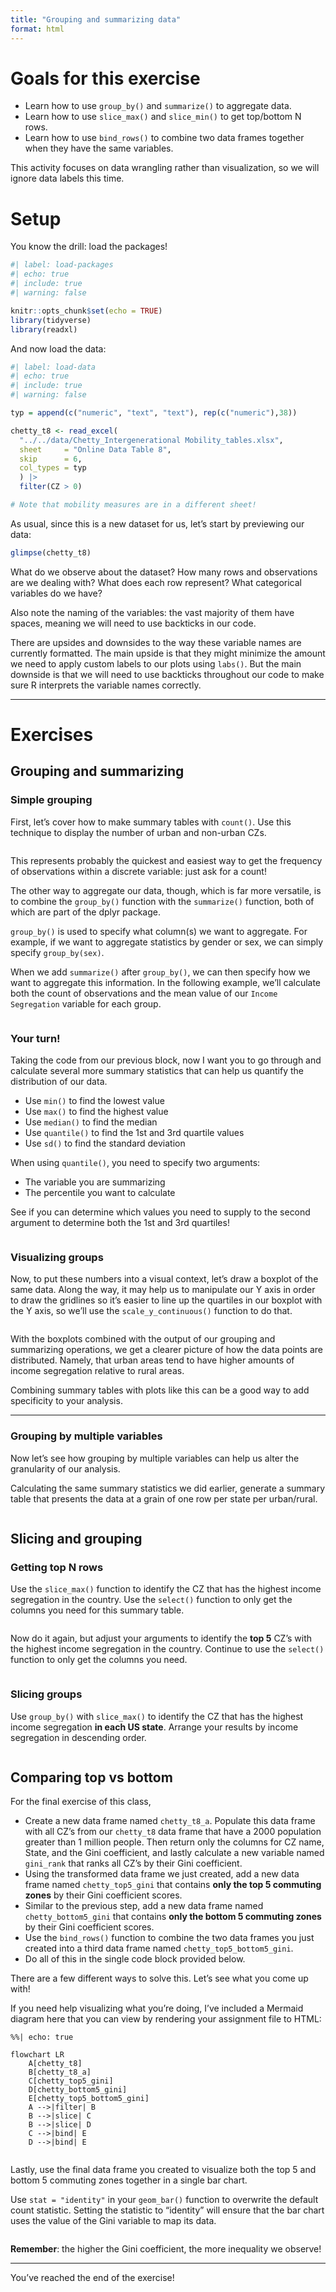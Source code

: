 ```yaml
---
title: "Grouping and summarizing data"
format: html
---
```


# Goals for this exercise

- Learn how to use `group_by()` and `summarize()` to aggregate data.
- Learn how to use `slice_max()` and `slice_min()` to get top/bottom N rows.
- Learn how to use `bind_rows()` to combine two data frames together when they have the same variables.

::: callout-note
This activity focuses on data wrangling rather than visualization, so we will ignore data labels this time.
:::

# Setup

You know the drill: load the packages!

```r
#| label: load-packages
#| echo: true
#| include: true
#| warning: false

knitr::opts_chunk$set(echo = TRUE)
library(tidyverse)
library(readxl)
```

And now load the data:

```r
#| label: load-data
#| echo: true
#| include: true
#| warning: false

typ = append(c("numeric", "text", "text"), rep(c("numeric"),38))

chetty_t8 <- read_excel(
  "../../data/Chetty_Intergenerational Mobility_tables.xlsx", 
  sheet     = "Online Data Table 8", 
  skip      = 6, 
  col_types = typ
  ) |>
  filter(CZ > 0)

# Note that mobility measures are in a different sheet!
```

As usual, since this is a new dataset for us, let's start by previewing our data:

```r
glimpse(chetty_t8)
```

What do we observe about the dataset? How many rows and observations are we dealing with? What does each row represent? What categorical variables do we have? 

Also note the naming of the variables: the vast majority of them have spaces, meaning we will need to use backticks in our code.

There are upsides and downsides to the way these variable names are currently formatted. The main upside is that they might minimize the amount we need to apply custom labels to our plots using `labs()`. But the main downside is that we will need to use backticks throughout our code to make sure R interprets the variable names correctly.

---

# Exercises

## Grouping and summarizing

### Simple grouping

First, let's cover how to make summary tables with `count()`. Use this technique to display the number of urban and non-urban CZs.

```r

```

This represents probably the quickest and easiest way to get the frequency of observations within a discrete variable: just ask for a count!

The other way to aggregate our data, though, which is far more versatile, is to combine the `group_by()` function with the `summarize()` function, both of which are part of the dplyr package.

`group_by()` is used to specify what column(s) we want to aggregate. For example, if we want to aggregate statistics by gender or sex, we can simply specify `group_by(sex)`.

When we add `summarize()` after `group_by()`, we can then specify how we want to aggregate this information. In the following example, we'll calculate both the count of observations and the mean value of our ``Income Segregation`` variable for each group.

```r

```

### Your turn!

Taking the code from our previous block, now I want you to go through and calculate several more summary statistics that can help us quantify the distribution of our data. 

- Use `min()` to find the lowest value
- Use `max()` to find the highest value
- Use `median()` to find the median
- Use `quantile()` to find the 1st and 3rd quartile values
- Use `sd()` to find the standard deviation

::: callout-tip
When using `quantile()`, you need to specify two arguments:

- The variable you are summarizing
- The percentile you want to calculate

See if you can determine which values you need to supply to the second argument to determine both the 1st and 3rd quartiles!
:::

```r

```

### Visualizing groups

Now, to put these numbers into a visual context, let's draw a boxplot of the same data. Along the way, it may help us to manipulate our Y axis in order to draw the gridlines so it's easier to line up the quartiles in our boxplot with the Y axis, so we'll use the `scale_y_continuous()` function to do that.

```r

```

With the boxplots combined with the output of our grouping and summarizing operations, we get a 
clearer picture of how the data points are distributed. Namely, that urban areas tend to have higher amounts of income segregation relative to rural areas. 

Combining summary tables with plots like this can be a good way to add specificity to your analysis. 

---

### Grouping by multiple variables

Now let's see how grouping by multiple variables can help us alter the granularity 
of our analysis.

Calculating the same summary statistics we did earlier, generate a summary table 
that presents the data at a grain of one row per state per urban/rural.

```r

```

## Slicing and grouping

### Getting top N rows

Use the `slice_max()` function to identify the CZ that has the highest income 
segregation in the country. Use the `select()` function to only get the columns 
you need for this summary table.

```r

```

Now do it again, but adjust your arguments to identify the **top 5** CZ's with 
the highest income segregation in the country. Continue to use the `select()` 
function to only get the columns you need.

```r

```

### Slicing groups

Use `group_by()` with `slice_max()` to identify the CZ that has the highest 
income segregation **in each US state**. Arrange your results by income segregation 
in descending order.

```r

```

## Comparing top vs bottom

For the final exercise of this class, 

- Create a new data frame named `chetty_t8_a`. Populate this data frame with all CZ's from our `chetty_t8` data frame that have a 2000 population greater than 1 million people. Then return only the columns for CZ name, State, and the Gini coefficient, and lastly calculate a new variable named `gini_rank` that ranks all CZ's by their Gini coefficient.
- Using the transformed data frame we just created, add a new data frame named `chetty_top5_gini` that contains **only the top 5 commuting zones** by their Gini coefficient scores.
- Similar to the previous step, add a new data frame named `chetty_bottom5_gini` that contains **only the bottom 5 commuting zones** by their Gini coefficient scores.
- Use the `bind_rows()` function to combine the two data frames you just created into a third data frame named `chetty_top5_bottom5_gini`.
- Do all of this in the single code block provided below.

::: callout-note
There are a few different ways to solve this. Let's see what you come up with!
:::

If you need help visualizing what you're doing, I've included a Mermaid diagram 
here that you can view by rendering your assignment file to HTML:

```mermaid
%%| echo: true

flowchart LR
    A[chetty_t8]
    B[chetty_t8_a]
    C[chetty_top5_gini]
    D[chetty_bottom5_gini]
    E[chetty_top5_bottom5_gini]
    A -->|filter| B
    B -->|slice| C
    B -->|slice| D
    C -->|bind| E
    D -->|bind| E
```

```r

```

Lastly, use the final data frame you created to visualize both the top 5 and bottom 5 
commuting zones together in a single bar chart.

Use `stat = "identity"` in your `geom_bar()` function to overwrite the default 
count statistic. Setting the statistic to "identity" will ensure that the bar 
chart uses the value of the Gini variable to map its data.

```r

```

::: callout-tip
**Remember**: the higher the Gini coefficient, the more inequality we observe!
:::

------------------------------------------------------------------------

::: callout-important
You've reached the end of the exercise!
:::
